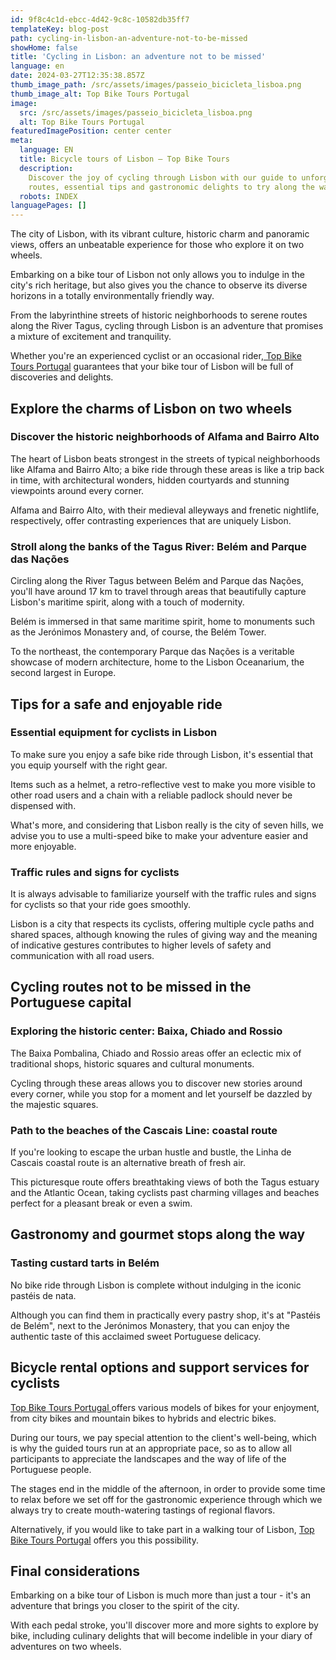 ```yaml
---
id: 9f8c4c1d-ebcc-4d42-9c8c-10582db35ff7
templateKey: blog-post
path: cycling-in-lisbon-an-adventure-not-to-be-missed
showHome: false
title: 'Cycling in Lisbon: an adventure not to be missed'
language: en
date: 2024-03-27T12:35:38.857Z
thumb_image_path: /src/assets/images/passeio_bicicleta_lisboa.png
thumb_image_alt: Top Bike Tours Portugal
image:
  src: /src/assets/images/passeio_bicicleta_lisboa.png
  alt: Top Bike Tours Portugal
featuredImagePosition: center center
meta:
  language: EN
  title: Bicycle tours of Lisbon – Top Bike Tours
  description:
    Discover the joy of cycling through Lisbon with our guide to unforgettable
    routes, essential tips and gastronomic delights to try along the way.
  robots: INDEX
languagePages: []
---
```


The city of Lisbon, with its vibrant culture, historic charm and panoramic
views, offers an unbeatable experience for those who explore it on two wheels.

Embarking on a bike tour of Lisbon not only allows you to indulge in the city's
rich heritage, but also gives you the chance to observe its diverse horizons in
a totally environmentally friendly way.

From the labyrinthine streets of historic neighborhoods to serene routes along
the River Tagus, cycling through Lisbon is an adventure that promises a mixture
of excitement and tranquility.

Whether you're an experienced cyclist or an occasional
rider,[ Top Bike Tours Portugal](https://topbiketoursportugal.com/) guarantees
that your bike tour of Lisbon will be full of discoveries and delights.

## Explore the charms of Lisbon on two wheels

### Discover the historic neighborhoods of Alfama and Bairro Alto

The heart of Lisbon beats strongest in the streets of typical neighborhoods like
Alfama and Bairro Alto; a bike ride through these areas is like a trip back in
time, with architectural wonders, hidden courtyards and stunning viewpoints
around every corner.

Alfama and Bairro Alto, with their medieval alleyways and frenetic nightlife,
respectively, offer contrasting experiences that are uniquely Lisbon.

### Stroll along the banks of the Tagus River: Belém and Parque das Nações

Circling along the River Tagus between Belém and Parque das Nações, you'll have
around 17 km to travel through areas that beautifully capture Lisbon's maritime
spirit, along with a touch of modernity.

Belém is immersed in that same maritime spirit, home to monuments such as the
Jerónimos Monastery and, of course, the Belém Tower.

To the northeast, the contemporary Parque das Nações is a veritable showcase of
modern architecture, home to the Lisbon Oceanarium, the second largest in
Europe.

## Tips for a safe and enjoyable ride

### Essential equipment for cyclists in Lisbon

To make sure you enjoy a safe bike ride through Lisbon, it's essential that you
equip yourself with the right gear.

Items such as a helmet, a retro-reflective vest to make you more visible to
other road users and a chain with a reliable padlock should never be dispensed
with.

What's more, and considering that Lisbon really is the city of seven hills, we
advise you to use a multi-speed bike to make your adventure easier and more
enjoyable.

### Traffic rules and signs for cyclists

It is always advisable to familiarize yourself with the traffic rules and signs
for cyclists so that your ride goes smoothly.

Lisbon is a city that respects its cyclists, offering multiple cycle paths and
shared spaces, although knowing the rules of giving way and the meaning of
indicative gestures contributes to higher levels of safety and communication
with all road users.

## Cycling routes not to be missed in the Portuguese capital

### Exploring the historic center: Baixa, Chiado and Rossio

The Baixa Pombalina, Chiado and Rossio areas offer an eclectic mix of
traditional shops, historic squares and cultural monuments.

Cycling through these areas allows you to discover new stories around every
corner, while you stop for a moment and let yourself be dazzled by the majestic
squares. 

### Path to the beaches of the Cascais Line: coastal route

If you're looking to escape the urban hustle and bustle, the Linha de Cascais
coastal route is an alternative breath of fresh air.

This picturesque route offers breathtaking views of both the Tagus estuary and
the Atlantic Ocean, taking cyclists past charming villages and beaches perfect
for a pleasant break or even a swim.

## Gastronomy and gourmet stops along the way

### Tasting custard tarts in Belém

No bike ride through Lisbon is complete without indulging in the iconic pastéis
de nata.

Although you can find them in practically every pastry shop, it's at "Pastéis de
Belém", next to the Jerónimos Monastery, that you can enjoy the authentic taste
of this acclaimed sweet Portuguese delicacy.

## Bicycle rental options and support services for cyclists

[Top Bike Tours Portugal ](https://topbiketoursportugal.com/)offers various
models of bikes for your enjoyment, from city bikes and mountain bikes to
hybrids and electric bikes.

During our tours, we pay special attention to the client's well-being, which is
why the guided tours run at an appropriate pace, so as to allow all participants
to appreciate the landscapes and the way of life of the Portuguese people.

The stages end in the middle of the afternoon, in order to provide some time to
relax before we set off for the gastronomic experience through which we always
try to create mouth-watering tastings of regional flavors.

Alternatively, if you would like to take part in a walking tour of Lisbon,
[Top Bike Tours Portugal](https://topwalkingtoursportugal.com/) offers you this
possibility.

## Final considerations

Embarking on a bike tour of Lisbon is much more than just a tour - it's an
adventure that brings you closer to the spirit of the city.

With each pedal stroke, you'll discover more and more sights to explore by bike,
including culinary delights that will become indelible in your diary of
adventures on two wheels.
